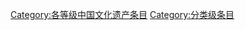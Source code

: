 {{Wikipedia category}}
{{emptycat}}
{{catmore1|[[Wikipedia:中国文化遗产专题|Wikipedia:中国文化遗产专题]]}}
{{Articles by Importance| topic=中国文化遗产 | importance= }}
{{Articles by Quality|topic=中国文化遗产 |quality=分类}}
{{CategoryTOC}}

[[Category:各等级中国文化遗产条目|Category:各等级中国文化遗产条目]]
[[Category:分类级条目|Category:分类级条目]]
